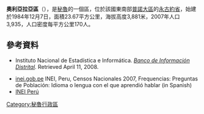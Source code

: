 '''奧利亞拉亞區'''（{{lang-es|Distrito de Ollaraya}}），是[[秘魯|秘魯]]的一個區，位於該國東南部[[普諾大區|普諾大區]]的[[永古約省|永古約省]]，始建於1984年12月7日，面積23.67平方公里，海拔高度3,881米，2007年人口3,935，人口密度每平方公里170人。

==參考資料==
*{{es icon}} Instituto Nacional de Estadística e Informática. ''[https://web.archive.org/web/20080423164200/http://desa.inei.gob.pe/mapas/bid/ Banco de Información Distrital]''. Retrieved April 11, 2008.
*[https://web.archive.org/web/20130127005551/http://iinei.inei.gob.pe/iinei/RedatamCpv2007.asp?id=ResultadosCensales%3Fori%3DC inei.gob.pe] INEI, Peru, Censos Nacionales 2007, Frequencias: Preguntas de Población: Idioma o lengua con el que aprendió hablar (in Spanish)
* [https://web.archive.org/web/20120124063934/http://proyectos.inei.gob.pe/mapas/bid/ INEI Perú]

{{Peru-geo-stub}}
[[Category:秘魯行政區|Category:秘魯行政區]]